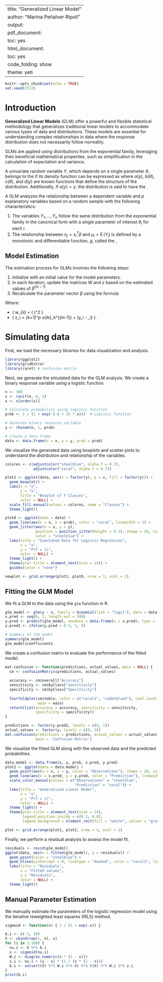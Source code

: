 
---
title: "Generalized Linear Model"
author: "Marina Peñalver Ripoll"
output:
  pdf_document:
    toc: yes
  html_document:
    toc: yes
    code_folding: show
    theme: yeti
---


```r
knitr::opts_chunk$set(echo = TRUE)
set.seed(2512)
```

# Introduction

**Generalized Linear Models** (GLM) offer a powerful and flexible statistical methodology that generalizes traditional linear models to accommodate various types of data and distributions. These models are essential for understanding complex relationships in data where the response distribution does not necessarily follow normality.

GLMs are applied using distributions from the exponential family, leveraging their beneficial mathematical properties, such as simplification in the calculation of expectation and variance. 

A univariate random variable $Y$, which depends on a single parameter $\theta$, belongs to the \textit{exponential family} if its density function can be expressed as
\begin{equation*}
    f(y, \theta) = \exp\left\{a(y)b(\theta) + c(\theta) + d(y)\right\},
\end{equation*}
where $a(y)$, $b(\theta)$, $c(\theta)$, and $d(y)$ are known functions that define the structure of the distribution. Additionally, if $a(y) = y$, the distribution is said to have the \textit{canonical form}.

A GLM analyzes the relationship between a dependent variable and $p$ explanatory variables based on a random sample with the following characteristics:

1. The variables $Y_1, \dotsc, Y_n$ follow the same distribution from the exponential family in the canonical form with a single parameter of interest $\theta_i$ for each $i$.
2. The relationship between $\eta_i = x_i^T\beta$ and $\mu_i = \operatorname{E}(Y_i)$ is defined by a monotonic and differentiable function, $g$, called the \textit{link function},
\begin{equation}\label{eq:GLM:link}
    g(\mu_i) = x_i^T\beta.
\end{equation}

## Model Estimation

The estimation process for GLMs involves the following steps:

1. Initialize with an initial value for the model parameters.
2. In each iteration, update the matrices $W$ and $z$ based on the estimated values of $\beta^{(m-1)}$.
3. Recalculate the parameter vector $\beta$ using the formula
\begin{equation*}
    \beta^{(m)} = (\mathbf{X}^TW\mathbf{X})^{-1}\mathbf{X}^TWz.
\end{equation*}

Where:

- \( w_{ii} = \frac{1}{\operatorname{Var}(Y_i)} \left( \frac{\partial \mu_i}{\partial \eta_i} \right)^2 \).
- \( z_i = \sum_{k=1}^p x_{ik}\beta_k^{(m-1)} + (y_i - \mu_i) \frac{\partial\eta_i}{\partial \mu_i} \).


# Simulating data

First, we load the necessary libraries for data visualization and analysis.

```r
library(ggplot2)
library(gridExtra)
library(caret) # confusion matrix
```

Next, we generate the simulated data for the GLM analysis. We create a binary response variable using a logistic function.

```r
n <- 300  
x <- runif(n, 0, 1) 
x <- x[order(x)]

# Calculate probability using logistic function
prob <- 1 / (1 + exp(-(-8 + 16 * x)))  # Logistic function

# Generate binary response variable
y <- rbinom(n, 1, prob)  

# Create a data frame
data <- data.frame(x = x, y = y, prob = prob)
```


We visualize the generated data using boxplots and scatter plots to understand the distribution and relationship of the variables.

```r
colores <- c(adjustcolor("steelblue", alpha.f = 0.7), 
             adjustcolor("coral", alpha.f = 0.7))

plot1 <- ggplot(data, aes(x = factor(y), y = x, fill = factor(y))) +
  geom_boxplot() +
  labs(x = "y", 
       y = "x", 
       title = "Boxplot of Y Classes",
       color = NULL) +
  scale_fill_manual(values = colores, name = "Classes") +
  theme_light()

plot0 <- ggplot(data = data) +
  geom_line(aes(x = x, y = prob), color = "coral", linewidth = 1) +
  geom_jitter(aes(x = x, y = y), 
              position = position_jitter(height = 0.1), shape = 20, size = 2, 
              color = "steelblue") +
  labs(title = "Simulated Data for Logistic Regression",
       x = "x",
       y = "P(Y = 1)",
       color = NULL) +
  theme_light() +
  theme(plot.title = element_text(size = 14)) +
  guides(color = "none")

newplot <- grid.arrange(plot1, plot0, nrow = 1, ncol = 2)
```



## Fitting the GLM Model

We fit a GLM to the data using the `glm` function in R.

```r
glm_model <- glm(y ~ x, family = binomial(link = "logit"), data = data)
x.pred <- seq(0, 1, length.out = 300)
y.pred <- predict(glm_model, newdata = data.frame(x = x.pred), type = 'response')
y.pred2 <- ifelse(y.pred > 0.5, 1, 0)

# Summary of the model
summary(glm_model)
glm_model$coefficients
```


We create a confusion matrix to evaluate the performance of the fitted model.

```r
mat.confusion <- function(predictions, actual_values, main = NULL) {
  cm <- confusionMatrix(predictions, actual_values)
  
  accuracy <- cm$overall["Accuracy"]
  sensitivity <- cm$byClass["Sensitivity"]
  specificity <- cm$byClass["Specificity"]
  
  fourfoldplot(cm$table, color = c("coral2", "cadetblue3"), conf.level = 0, 
               main = main)
  return(list(accuracy = accuracy, sensitivity = sensitivity, 
              specificity = specificity))
}

predictions <- factor(y.pred2, levels = c(0, 1))
actual_values <- factor(y, levels = c(0, 1))
mat.confusion(predictions = predictions, actual_values = actual_values, 
              main = 'Confusion Matrix')
```


We visualize the fitted GLM along with the observed data and the predicted probabilities.

```r
data.model <- data.frame(x, y, prob, x.pred, y.pred)
plot2 <- ggplot(data = data.model) +
  geom_point(aes(x = x, y = y, color = "Observations"), shape = 20, size = 2) +
  geom_line(aes(x = x.pred, y = y.pred, color = "Prediction"), linewidth = 1) +
  scale_color_manual(values = c("Observations" = "steelblue",
                                "Prediction" = "coral")) +
  labs(title = "Generalized Linear Model",
       x = "x",
       y = "P(Y = 1)",
       color = NULL) +
  theme_light() +
  theme(plot.title = element_text(size = 14),
        legend.position.inside = c(0.2, 0.8),  
        legend.background = element_rect(fill = "white", colour = "gray50")) 

plot <- grid.arrange(plot1, plot2, nrow = 1, ncol = 2)
```



Finally, we perform a residual analysis to assess the model fit.

```r
residuals <- resid(glm_model)
ggplot(data, aes(x = fitted(glm_model), y = residuals)) +
  geom_point(color = "steelblue") + 
  geom_hline(yintercept = 0, linetype = "dashed", color = "coral2", linewidth = 1) +
  labs(title = "Residuals",
       x = "Fitted values",
       y = "Residuals",
       color = NULL) +
  theme_light()
```


## Manual Parameter Estimation

We manually estimate the parameters of the logistic regression model using the iterative reweighted least squares (IRLS) method.

```r
sigmoid <- function(x) { 1 / (1 + exp(-x)) }

b.i <- c(-5, 10)
X <- cbind(rep(1, n), x)
for (i in 1:100) {
  nu.i <- X %*% b.i
  s <- sigmoid(nu.i)
  W.i <- diag(as.numeric(s * (1 - s)))
  z.i <- nu.i + (y - s) * (1 / (s * (1 - s)))
  b.i <- solve(t(X) %*% W.i %*% X) %*% t(X) %*% W.i %*% z.i
}
print(b.i)
```



